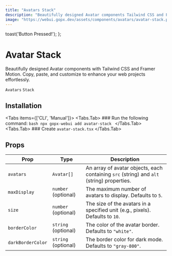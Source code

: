 ```yaml
---
title: "Avatars Stack"
description: "Beautifully designed Avatar components Tailwind CSS and Framer Motion. Copy, paste, and customize to enhance your web projects effortlessly."
image: "https://webui.gopx.dev/assets/components/avatars/avatar-stack.png"
---
```




  toast('Button Pressed!');
};

# Avatar Stack

<p className="opacity-80 text-lg">Beautifully designed Avatar components with Tailwind CSS and Framer Motion. Copy, paste, and customize to enhance your web projects effortlessly.</p>

`Avatars` `Stack`

<ComponentPreview name="avatar-stack-demo" />

## Installation

<Tabs items={['CLI', 'Manual']}>
  <Tabs.Tab>
    ### Run the following command:
    ```bash
    npx gopx-webui add avatar-stack
    ```
  </Tabs.Tab>
  <Tabs.Tab>
    ### Create `avatar-stack.tsx`
  <ComponentSource name="avatar-stack" />
  </Tabs.Tab>
</Tabs>

## Props

| Prop           | Type          | Description                                                                                     |
|---------------------|-------------------|-----------------------------------------------------------------------------------------------------|
| `avatars`           | `Avatar[]`        | An array of avatar objects, each containing `src` (string) and `alt` (string) properties.         |
| `maxDisplay`        | `number` (optional) | The maximum number of avatars to display. Defaults to `5`.                                         |
| `size`              | `number` (optional) | The size of the avatars in a specified unit (e.g., pixels). Defaults to `10`.                      |
| `borderColor`       | `string` (optional) | The color of the avatar border. Defaults to `"white"`.                                            |
| `darkBorderColor`   | `string` (optional) | The border color for dark mode. Defaults to `"gray-800"`.                                         |
